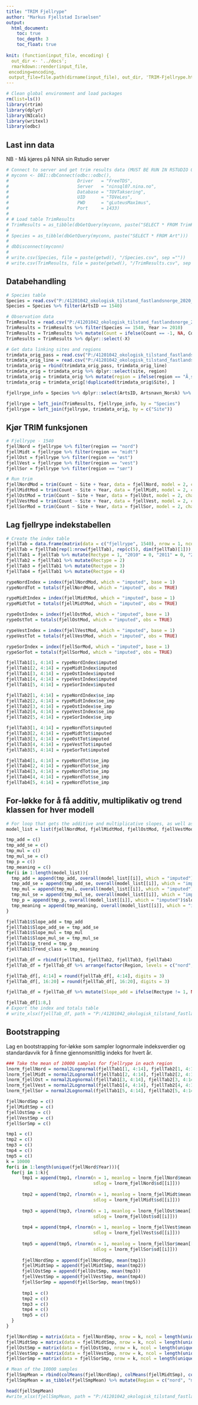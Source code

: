 ```yaml
---
title: "TRIM Fjellrype"
author: "Markus Fjellstad Israelsen"
output:
  html_document:
    toc: true
    toc_depth: 3
    toc_float: true
    
knit: (function(input_file, encoding) {
  out_dir <- '../docs';
  rmarkdown::render(input_file,
 encoding=encoding,
 output_file=file.path(dirname(input_file), out_dir, 'TRIM-Fjellrype.html'))})
---
```



```r
# Clean global environment and load packages
rm(list=ls())
library(rtrim)
library(dplyr)
library(NIcalc)
library(writexl)
library(odbc)
```

## Last inn data
NB - Må kjøres på NINA sin Rstudio server
```r
# Connect to server and get trim results data (MUST BE RUN IN RSTUDIO ON NINA SERVER)
# myconn <- DBI::dbConnect(odbc::odbc(),
#                          Driver   = "FreeTDS",
#                          Server   = "ninsql07.nina.no",
#                          Database = "TOVTaksering",
#                          UID      = "TOVeLes",
#                          PWD      = "gLuteusMax1mus",
#                          Port     = 1433)
# 
# # Load table TrimResults 
# TrimResults = as_tibble(dbGetQuery(myconn, paste("SELECT * FROM TrimResults")))
# 
# Species = as_tibble(dbGetQuery(myconn, paste("SELECT * FROM Art")))
# 
# dbDisconnect(myconn)
# 
# write.csv(Species, file = paste(getwd(), "/Species.csv", sep =""))
# write.csv(TrimResults, file = paste(getwd(), "/TrimResults.csv", sep =""))
```

## Databehandling
```r

# Species table
Species = read.csv("P:/41201042_okologisk_tilstand_fastlandsnorge_2020_dataanaly/fjell2021/data/TRIM Fjellrype/Species.csv")
Species = Species %>% filter(ArtsID == 1540)

# Observation data
TrimResults = read.csv("P:/41201042_okologisk_tilstand_fastlandsnorge_2020_dataanaly/fjell2021/data/TRIM Fjellrype/TrimResults.csv")
TrimResults = TrimResults %>% filter(Species == 1540, Year >= 2010)
TrimResults = TrimResults %>% mutate(Count = ifelse(Count == -1, NA, Count))
TrimResults = TrimResults %>% dplyr::select(-X)

# Get data linking sites and regions
trimdata_orig_pass = read.csv("P:/41201042_okologisk_tilstand_fastlandsnorge_2020_dataanaly/Fuglindeks/data/ObsDat/ObsDat_Trim_pass_2020-09-29.csv")
trimdata_orig_line = read.csv("P:/41201042_okologisk_tilstand_fastlandsnorge_2020_dataanaly/Fuglindeks/data/ObsDat/ObsDat_Trim_line_2020-09-29.csv")
trimdata_orig = rbind(trimdata_orig_pass, trimdata_orig_line)
trimdata_orig = trimdata_orig %>% dplyr::select(site, region)
trimdata_orig = trimdata_orig %>% mutate(region = ifelse(region == "Ã¸st", "øst", ifelse(region == "sÃ¸r", "sør", region))) %>% rename(Site = site)
trimdata_orig = trimdata_orig[!duplicated(trimdata_orig$Site), ]

fjellrype_info = Species %>% dplyr::select(ArtsID, Artsnavn_Norsk) %>% rename(Species = ArtsID)

fjellrype = left_join(TrimResults, fjellrype_info, by = "Species")
fjellrype = left_join(fjellrype, trimdata_orig, by = c("Site"))

```

## Kjør TRIM funksjonen
```r

# Fjellrype - 1540
fjellNord = fjellrype %>% filter(region == "nord")
fjellMidt = fjellrype %>% filter(region == "midt")
fjellOst = fjellrype %>% filter(region == "øst")
fjellVest = fjellrype %>% filter(region == "vest")
fjellSor = fjellrype %>% filter(region == "sør")

# Run trim
fjellNordMod = trim(Count ~ Site + Year, data = fjellNord, model = 2, changepoints = "all", stepwise = FALSE, serialcor = TRUE, overdisp = TRUE)
fjellMidtMod = trim(Count ~ Site + Year, data = fjellMidt, model = 2, changepoints = "all", stepwise = FALSE, serialcor = TRUE, overdisp = TRUE)
fjellOstMod = trim(Count ~ Site + Year, data = fjellOst, model = 2, changepoints = "all", stepwise = FALSE, serialcor = TRUE, overdisp = TRUE)
fjellVestMod = trim(Count ~ Site + Year, data = fjellVest, model = 2, changepoints = "all", stepwise = FALSE, serialcor = TRUE, overdisp = TRUE)
fjellSorMod = trim(Count ~ Site + Year, data = fjellSor, model = 2, changepoints = "all", stepwise = FALSE, serialcor = TRUE, overdisp = TRUE)

```

## Lag fjellrype indekstabellen
```r

# Create the index table
fjellTab = data.frame(matrix(data = c("fjellrype", 1540), nrow = 1, ncol = 2, dimnames = list(c(), c("Species", "SpeciesID"))))
fjellTab = fjellTab[rep(1:nrow(fjellTab), rep(c(5), dim(fjellTab)[1])), ]
fjellTab1 = fjellTab %>% mutate(Rectype = 1, "2010" = 0, "2011" = 0, "2012" = 0, "2013" = 0, "2014" = 0, "2015" = 0, "2016" = 0, "2017" = 0, "2018" = 0, "2019" = 0, "2020" = 0, Region = rep(c("nord", "midt", "øst", "vest", "sør"), 1), Slope_add = 0, Slope_add_se = 0, Slope_mul = 0, Slope_mul_se = 0, p_trend = 0, Trend_class = 0)
fjellTab2 = fjellTab1 %>% mutate(Rectype = 2)
fjellTab3 = fjellTab1 %>% mutate(Rectype = 3)
fjellTab4 = fjellTab1 %>% mutate(Rectype = 4)

rypeNordIndex = index(fjellNordMod, which = "imputed", base = 1)
rypeNordTot = totals(fjellNordMod, which = "imputed", obs = TRUE)

rypeMidtIndex = index(fjellMidtMod, which = "imputed", base = 1)
rypeMidtTot = totals(fjellMidtMod, which = "imputed", obs = TRUE)

rypeOstIndex = index(fjellOstMod, which = "imputed", base = 1)
rypeOstTot = totals(fjellOstMod, which = "imputed", obs = TRUE)

rypeVestIndex = index(fjellVestMod, which = "imputed", base = 1)
rypeVestTot = totals(fjellVestMod, which = "imputed", obs = TRUE)

rypeSorIndex = index(fjellSorMod, which = "imputed", base = 1)
rypeSorTot = totals(fjellSorMod, which = "imputed", obs = TRUE)

fjellTab1[1, 4:14] = rypeNordIndex$imputed
fjellTab1[2, 4:14] = rypeMidtIndex$imputed
fjellTab1[3, 4:14] = rypeOstIndex$imputed
fjellTab1[4, 4:14] = rypeVestIndex$imputed
fjellTab1[5, 4:14] = rypeSorIndex$imputed

fjellTab2[1, 4:14] = rypeNordIndex$se_imp
fjellTab2[2, 4:14] = rypeMidtIndex$se_imp
fjellTab2[3, 4:14] = rypeOstIndex$se_imp
fjellTab2[4, 4:14] = rypeVestIndex$se_imp
fjellTab2[5, 4:14] = rypeSorIndex$se_imp

fjellTab3[1, 4:14] = rypeNordTot$imputed
fjellTab3[2, 4:14] = rypeMidtTot$imputed
fjellTab3[3, 4:14] = rypeOstTot$imputed
fjellTab3[4, 4:14] = rypeVestTot$imputed
fjellTab3[5, 4:14] = rypeSorTot$imputed

fjellTab4[1, 4:14] = rypeNordTot$se_imp
fjellTab4[2, 4:14] = rypeNordTot$se_imp
fjellTab4[3, 4:14] = rypeNordTot$se_imp
fjellTab4[4, 4:14] = rypeNordTot$se_imp
fjellTab4[5, 4:14] = rypeNordTot$se_imp

```

## For-løkke for å få additiv, multiplikativ og trend klassen for hver modell
```r
# For loop that gets the additive and multiplicative slopes, as well as the trend class for each model
model_list = list(fjellNordMod, fjellMidtMod, fjellOstMod, fjellVestMod, fjellSorMod)

tmp_add = c()
tmp_add_se = c()
tmp_mul = c()
tmp_mul_se = c()
tmp_p = c()
tmp_meaning = c()
for(i in 1:length(model_list)){
  tmp_add = append(tmp_add, overall(model_list[[i]], which = "imputed")$slope$add)
  tmp_add_se = append(tmp_add_se, overall(model_list[[i]], which = "imputed")$slope$se_add)
  tmp_mul = append(tmp_mul, overall(model_list[[i]], which = "imputed")$slope$mul)
  tmp_mul_se = append(tmp_mul_se, overall(model_list[[i]], which = "imputed")$slope$se_mul)
  tmp_p = append(tmp_p, overall(model_list[[i]], which = "imputed")$slope$p)
  tmp_meaning = append(tmp_meaning, overall(model_list[[i]], which = "imputed")$slope$meaning)
}

fjellTab1$Slope_add = tmp_add
fjellTab1$Slope_add_se = tmp_add_se
fjellTab1$Slope_mul = tmp_mul
fjellTab1$Slope_mul_se = tmp_mul_se
fjellTab1$p_trend = tmp_p
fjellTab1$Trend_class = tmp_meaning

fjellTab_df = rbind(fjellTab1, fjellTab2, fjellTab3, fjellTab4)
fjellTab_df = fjellTab_df %>% arrange(factor(Region, levels = c("nord", "midt", "øst", "vest", "sør")))

fjellTab_df[, 4:14] = round(fjellTab_df[, 4:14], digits = 3)
fjellTab_df[, 16:20] = round(fjellTab_df[, 16:20], digits = 3)

fjellTab_df = fjellTab_df %>% mutate(Slope_add = ifelse(Rectype != 1, NA, Slope_add), Slope_add_se = ifelse(Rectype != 1, NA, Slope_add_se), Slope_mul = ifelse(Rectype != 1, NA, Slope_mul), Slope_mul_se = ifelse(Rectype != 1, NA, Slope_mul_se), p_trend = ifelse(Rectype != 1, NA, p_trend), Trend_class = ifelse(Rectype != 1, NA, Trend_class))

fjellTab_df[1:8,]
# Export the index and totals table
# write_xlsx(fjellTab_df, path = "P:/41201042_okologisk_tilstand_fastlandsnorge_2020_dataanaly/fjell2021/data/TRIM Fjellrype/fjellrypeIndex.xlsx")
```

## Bootstrapping 
Lag en bootstrapping for-løkke som sampler lognormale indeksverdier og standardavvik for å finne gjennomsnittlig indeks for hvert år.
```r
### Take the mean of 10000 samples for fjellrype in each region
lnorm_fjellNord = normal2Lognormal(fjellTab1[1, 4:14], fjellTab2[1, 4:14])
lnorm_fjellMidt = normal2Lognormal(fjellTab1[2, 4:14], fjellTab2[2, 4:14])
lnorm_fjellOst = normal2Lognormal(fjellTab1[3, 4:14], fjellTab2[3, 4:14])
lnorm_fjellVest = normal2Lognormal(fjellTab1[4, 4:14], fjellTab2[4, 4:14])
lnorm_fjellSor = normal2Lognormal(fjellTab1[5, 4:14], fjellTab2[5, 4:14])

fjellNordSmp = c()
fjellMidtSmp = c()
fjellOstSmp = c()
fjellVestSmp = c()
fjellSorSmp = c()

tmp1 = c()
tmp2 = c()
tmp3 = c()
tmp4 = c()
tmp5 = c()
k = 10000
for(i in 1:length(unique(fjellNord$Year))){
  for(j in 1:k){
      tmp1 = append(tmp1, rlnorm(n = 1, meanlog = lnorm_fjellNord$mean[[i]],
                                 sdlog = lnorm_fjellNord$sd[[i]]))
      
      tmp2 = append(tmp2, rlnorm(n = 1, meanlog = lnorm_fjellMidt$mean[[i]],
                                 sdlog = lnorm_fjellMidt$sd[[i]]))
      
      tmp3 = append(tmp3, rlnorm(n = 1, meanlog = lnorm_fjellOst$mean[[i]],
                                 sdlog = lnorm_fjellOst$sd[[i]]))
      
      tmp4 = append(tmp4, rlnorm(n = 1, meanlog = lnorm_fjellVest$mean[[i]],
                                 sdlog = lnorm_fjellVest$sd[[i]]))
      
      tmp5 = append(tmp5, rlnorm(n = 1, meanlog = lnorm_fjellSor$mean[[i]],
                                 sdlog = lnorm_fjellSor$sd[[i]]))
      
      fjellNordSmp = append(fjellNordSmp, mean(tmp1))
      fjellMidtSmp = append(fjellMidtSmp, mean(tmp2))
      fjellOstSmp = append(fjellOstSmp, mean(tmp3))
      fjellVestSmp = append(fjellVestSmp, mean(tmp4))
      fjellSorSmp = append(fjellSorSmp, mean(tmp5))
      
      tmp1 = c()
      tmp2 = c()
      tmp3 = c()
      tmp4 = c()
      tmp5 = c()
  }
}

fjellNordSmp = matrix(data = fjellNordSmp, nrow = k, ncol = length(unique(fjellNord$Year)), dimnames = list(c(), c(as.character(2010:2020))))
fjellMidtSmp = matrix(data = fjellMidtSmp, nrow = k, ncol = length(unique(fjellMidt$Year)), dimnames = list(c(), c(as.character(2010:2020)))) 
fjellOstSmp = matrix(data = fjellOstSmp, nrow = k, ncol = length(unique(fjellOst$Year)), dimnames = list(c(), c(as.character(2010:2020))))
fjellVestSmp = matrix(data = fjellVestSmp, nrow = k, ncol = length(unique(fjellVest$Year)), dimnames = list(c(), c(as.character(2010:2020))))
fjellSorSmp = matrix(data = fjellSorSmp, nrow = k, ncol = length(unique(fjellSor$Year)), dimnames = list(c(), c(as.character(2010:2020))))

# Mean of the 10000 samples 
fjellSmpMean = rbind(colMeans(fjellNordSmp), colMeans(fjellMidtSmp), colMeans(fjellOstSmp), colMeans(fjellVestSmp), colMeans(fjellSorSmp))
fjellSmpMean = as_tibble(fjellSmpMean) %>% mutate(Region = c("nord", "midt", "øst", "vest", "sør"))

head(fjellSmpMean)
#write_xlsx(fjellSmpMean, path = "P:/41201042_okologisk_tilstand_fastlandsnorge_2020_dataanaly/fjell2021/data/TRIM Fjellrype/fjellrypeSmpMean.xlsx")

```


